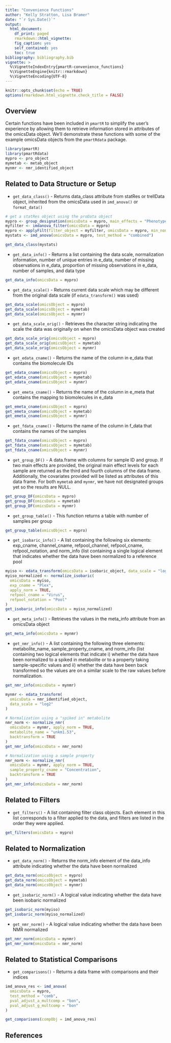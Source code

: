 ```yaml
---
title: "Convenience Functions"
author: "Kelly Stratton, Lisa Bramer"
date: "`r Sys.Date()`"
output: 
  html_document:
    df_print: paged
    rmarkdown::html_vignette:
    fig_caption: yes
    self_contained: yes
    toc: true
bibliography: bibliography.bib
vignette: >
  %\VignetteIndexEntry{pmartR-convenience_functions} 
  %\VignetteEngine{knitr::rmarkdown} 
  %\VignetteEncoding{UTF-8}
---
```



```r
knitr::opts_chunk$set(echo = TRUE)
options(rmarkdown.html_vignette.check_title = FALSE)
```

## Overview

Certain functions have been included in `pmartR` to simplify the user's experience by allowing them to retrieve information stored in attributes of the omicsData object. We'll demonstrate these functions with some of the example omicsData objects from the `pmartRdata` package.

```r
library(pmartR)
library(pmartRdata)
mypro <- pro_object
mymetab <- metab_object
mynmr <- nmr_identified_object
```


## Related to Data Structure or Setup

- `get_data_class()` - Returns data_class attribute from statRes or trellData object, inherited from the omicsData used in `imd_anova()` or `format_data()`

```r
# get a statRes object using the proData object
mypro <- group_designation(omicsData = mypro, main_effects = "Phenotype")
myfilter <- imdanova_filter(omicsData = mypro)
mypro <- applyFilt(filter_object = myfilter, omicsData = mypro, min_nonmiss_anova = 2, min_nonmiss_gtest = 3)
mystats <- imd_anova(omicsData = mypro, test_method = "combined")

get_data_class(mystats)
```


- `get_data_info()` - Returns a list containing the data scale, normalization information, number of unique entries in e_data, number of missing observations in e_data, proportion of missing observations in e_data, number of samples, and data type

```r
get_data_info(omicsData = mypro)
```


- `get_data_scale()` - Returns current data scale which may be different from the original data scale (if `edata_transform()` was used)

```r
get_data_scale(omicsObject = mypro)
get_data_scale(omicsObject = mymetab)
get_data_scale(omicsObject = mynmr)
```


- `get_data_scale_orig()` - Retrieves the character string indicating the scale the data was originally on when the omicsData object was created

```r
get_data_scale_orig(omicsObject = mypro)
get_data_scale_orig(omicsObject = mymetab)
get_data_scale_orig(omicsObject = mynmr)
```


- `get_edata_cname()` - Returns the name of the column in e_data that contains the biomolecule IDs

```r
get_edata_cname(omicsObject = mypro)
get_edata_cname(omicsObject = mymetab)
get_edata_cname(omicsObject = mynmr)
```


- `get_emeta_cname()` - Returns the name of the column in e_meta that contains the mapping to biomolecules in e_data

```r
get_emeta_cname(omicsObject = mypro)
get_emeta_cname(omicsObject = mymetab)
get_emeta_cname(omicsObject = mynmr)
```


- `get_fdata_cname()` - Returns the name of the column in f_data that contains the names of the samples

```r
get_fdata_cname(omicsObject = mypro)
get_fdata_cname(omicsObject = mymetab)
get_fdata_cname(omicsObject = mynmr)
```

- `get_group_DF()` - A data.frame with columns for sample ID and group. If two main effects are provided, the original main effect levels for each sample are returned as the third and fourth columns of the data frame. Additionally, the covariates provided will be listed as attributes of this data frame. For both `mymetab` and `mynmr`, we have not designated groups yet so the results are NULL.


```r
get_group_DF(omicsData = mypro)
get_group_DF(omicsData = mymetab)
get_group_DF(omicsData = mynmr)
```


- `get_group_table()` - This function returns a table with number of samples per group

```r
get_group_table(omicsObject = mypro)
```

- `get_isobaric_info()` - A list containing the following six elements: exp_cname, channel_cname, refpool_channel, refpool_cname, refpool_notation, and norm_info (list containing a single logical element that indicates whether the data have been normalized to a reference pool

```r
myiso <- edata_transform(omicsData = isobaric_object, data_scale = "log2")
myiso_normalized <- normalize_isobaric(
  omicsData = myiso,
  exp_cname = "Plex",
  apply_norm = TRUE,
  refpool_cname = "Virus",
  refpool_notation = "Pool"
)
get_isobaric_info(omicsData = myiso_normalized)
```


- `get_meta_info()` - Retrieves the values in the meta_info attribute from an omicsData object

```r
get_meta_info(omicsData = mynmr)
```

- `get_nmr_info()` - A list containing the following three elements: metabolite_name, sample_property_cname, and norm_info (list containing two logical elements that indicate i) whether the data have been normalized to a spiked in metabolite or to a property taking sample-specific values and ii) whether the data have been back transformed so the values are on a similar scale to the raw values before normalization.

```r
get_nmr_info(omicsData = mynmr)

mynmr <- edata_transform(
  omicsData = nmr_identified_object,
  data_scale = "log2"
)
```

```r
# Normalization using a "spiked in" metabolite
nmr_norm <- normalize_nmr(
  omicsData = mynmr, apply_norm = TRUE,
  metabolite_name = "unkm1.53",
  backtransform = TRUE
)
get_nmr_info(omicsData = nmr_norm)
```

```r
# Normalization using a sample property
nmr_norm <- normalize_nmr(
  omicsData = mynmr, apply_norm = TRUE,
  sample_property_cname = "Concentration",
  backtransform = TRUE
)
get_nmr_info(omicsData = nmr_norm)
```


## Related to Filters

- `get_filters()` - A list containing filter class objects. Each element in this list corresponds to a filter applied to the data, and filters are listed in the order they were applied.

```r
get_filters(omicsData = mypro)
```


## Related to Normalization

- `get_data_norm()` - Returns the norm_info element of the data_info attribute indicating whether the data have been normalized

```r
get_data_norm(omicsObject = mypro)
get_data_norm(omicsObject = mymetab)
get_data_norm(omicsObject = mynmr)
```

- `get_isobaric_norm()` - A logical value indicating whether the data have been isobaric normalized

```r
get_isobaric_norm(myiso)
get_isobaric_norm(myiso_normalized)
```

- `get_nmr_norm()` - A logical value indicating whether the data have been NMR normalized

```r
get_nmr_norm(omicsData = mynmr)
get_nmr_norm(omicsData = nmr_norm)
```


## Related to Statistical Comparisons

- `get_comparisons()` - Returns a data frame with comparisons and their indices

```r
imd_anova_res <- imd_anova(
  omicsData = mypro,
  test_method = "comb",
  pval_adjust_a_multcomp = "bon",
  pval_adjust_g_multcomp = "bon"
)

get_comparisons(compObj = imd_anova_res)
```





## References
